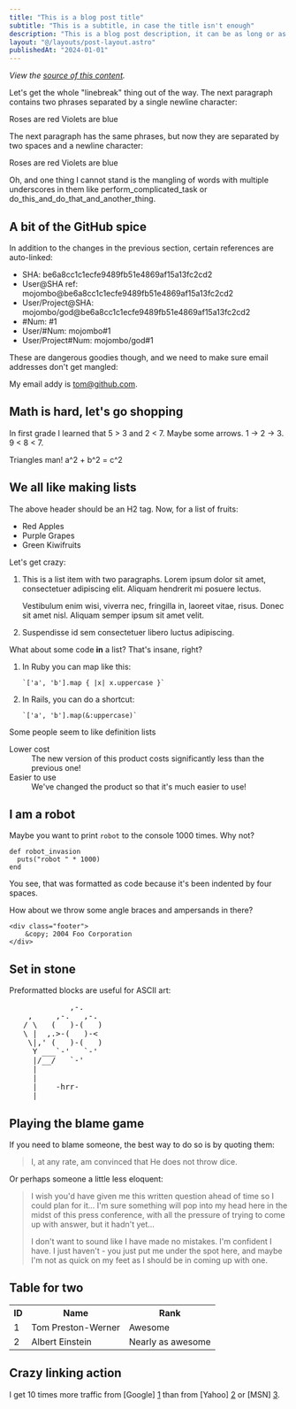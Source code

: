 ```yaml
---
title: "This is a blog post title"
subtitle: "This is a subtitle, in case the title isn't enough"
description: "This is a blog post description, it can be as long or as short as we want it to be, but it should be a good summary of the post."
layout: "@/layouts/post-layout.astro"
publishedAt: "2024-01-01"
---
```


_View the [source of this content](http://github.github.com/github-flavored-markdown/sample_content.html)._

Let's get the whole "linebreak" thing out of the way. The next paragraph contains two phrases separated by a single newline character:

Roses are red
Violets are blue

The next paragraph has the same phrases, but now they are separated by two spaces and a newline character:

Roses are red
Violets are blue

Oh, and one thing I cannot stand is the mangling of words with multiple underscores in them like perform_complicated_task or do_this_and_do_that_and_another_thing.

## A bit of the GitHub spice

In addition to the changes in the previous section, certain references are auto-linked:

- SHA: be6a8cc1c1ecfe9489fb51e4869af15a13fc2cd2
- User@SHA ref: mojombo@be6a8cc1c1ecfe9489fb51e4869af15a13fc2cd2
- User/Project@SHA: mojombo/god@be6a8cc1c1ecfe9489fb51e4869af15a13fc2cd2
- \#Num: #1
- User/#Num: mojombo#1
- User/Project#Num: mojombo/god#1

These are dangerous goodies though, and we need to make sure email addresses don't get mangled:

My email addy is tom@github.com.

## Math is hard, let's go shopping

In first grade I learned that 5 > 3 and 2 < 7. Maybe some arrows. 1 -> 2 -> 3. 9 < 8 < 7.

Triangles man! a^2 + b^2 = c^2

## We all like making lists

The above header should be an H2 tag. Now, for a list of fruits:

- Red Apples
- Purple Grapes
- Green Kiwifruits

Let's get crazy:

1.  This is a list item with two paragraphs. Lorem ipsum dolor
    sit amet, consectetuer adipiscing elit. Aliquam hendrerit
    mi posuere lectus.

    Vestibulum enim wisi, viverra nec, fringilla in, laoreet
    vitae, risus. Donec sit amet nisl. Aliquam semper ipsum
    sit amet velit.

2.  Suspendisse id sem consectetuer libero luctus adipiscing.

What about some code **in** a list? That's insane, right?

1.  In Ruby you can map like this:

        `['a', 'b'].map { |x| x.uppercase }`

2.  In Rails, you can do a shortcut:

        `['a', 'b'].map(&:uppercase)`

Some people seem to like definition lists

<dl>
  <dt>Lower cost</dt>
  <dd>
    The new version of this product costs significantly less than the previous
    one!
  </dd>
  <dt>Easier to use</dt>
  <dd>We've changed the product so that it's much easier to use!</dd>
</dl>

## I am a robot

Maybe you want to print `robot` to the console 1000 times. Why not?

    def robot_invasion
      puts("robot " * 1000)
    end

You see, that was formatted as code because it's been indented by four spaces.

How about we throw some angle braces and ampersands in there?

    <div class="footer">
        &copy; 2004 Foo Corporation
    </div>

## Set in stone

Preformatted blocks are useful for ASCII art:

<pre>
             ,-.
    ,     ,-.   ,-.
   / \   (   )-(   )
   \ |  ,.>-(   )-<
    \|,' (   )-(   )
     Y ___`-'   `-'
     |/__/   `-'
     |
     |
     |    -hrr-
  ___|_____________
</pre>

## Playing the blame game

If you need to blame someone, the best way to do so is by quoting them:

> I, at any rate, am convinced that He does not throw dice.

Or perhaps someone a little less eloquent:

> I wish you'd have given me this written question ahead of time so I
> could plan for it... I'm sure something will pop into my head here in
> the midst of this press conference, with all the pressure of trying to
> come up with answer, but it hadn't yet...
>
> I don't want to sound like
> I have made no mistakes. I'm confident I have. I just haven't - you
> just put me under the spot here, and maybe I'm not as quick on my feet
> as I should be in coming up with one.

## Table for two

<table>
  <tr>
    <th>ID</th>
    <th>Name</th>
    <th>Rank</th>
  </tr>
  <tr>
    <td>1</td>
    <td>Tom Preston-Werner</td>
    <td>Awesome</td>
  </tr>
  <tr>
    <td>2</td>
    <td>Albert Einstein</td>
    <td>Nearly as awesome</td>
  </tr>
</table>

## Crazy linking action

I get 10 times more traffic from [Google] [1] than from
[Yahoo] [2] or [MSN] [3].

[1]: http://google.com/ "Google"
[2]: http://search.yahoo.com/ "Yahoo Search"
[3]: http://search.msn.com/ "MSN Search"
